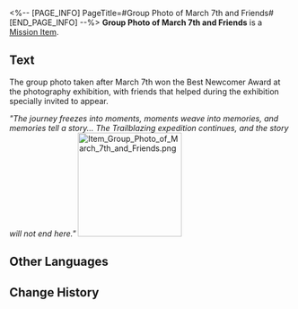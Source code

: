 <%-- [PAGE_INFO]
PageTitle=#Group Photo of March 7th and Friends#
[END_PAGE_INFO] --%>
{{Item Infobox
|id          = 140515
|image       = Item Group Photo of March 7th and Friends.png{{subst:void|<!--$UPLOAD:<<SpriteOutput/ItemFigures/140515.png>-<Item Group Photo of March 7th and Friends.png>-<Item Icons>>-->}}
|type        = Mission Item
|invCategory = Missions
|rarity      = 3
|effect      = 
|description = After using it in your Inventory, you can view the group photo.
}}
{{Description|The group photo taken after March 7th won the Best Newcomer Award at the photography exhibition, with friends that helped during the exhibition specially invited to appear.<br /><br />''"The journey freezes into moments, moments weave into memories, and memories tell a story... The trailblazing expedition continues, and the story will not end here."''}}
'''Group Photo of March 7th and Friends''' is a [[Mission Item]].

==Text==
<div align="center">{{Color|Keyword|Group Photo of March 7th and Friends}}</div>
The group photo taken after March 7th won the Best Newcomer Award at the photography exhibition, with friends that helped during the exhibition specially invited to appear.

''"The journey freezes into moments, moments weave into memories, and memories tell a story... The Trailblazing expedition continues, and the story will not end here."''
[[File:Item Group Photo of March 7th and Friends.png|185px]]{{subst:void|<!--$UPLOAD:<<SpriteOutput/Quest/PhotoExhibition/PhotoExhibitionPhoto1801.png>-<Item Group Photo of March 7th and Friends.png>-<Item Images>>-->}}

==Other Languages==
{{Other Languages
|en   = Group Photo of March 7th and Friends
|zhs  = 三月七与朋友们的合影
|zht  = 三月七與朋友們的合影
|ja   = 三月なのかと友達の記念写真
|ko   = Mar. 7th와 친구들의 단체 사진
|es   = Foto de Siete de Marzo y amigos
|fr   = Photo de groupe de March&nbsp;7th et ses amis
|ru   = Общее фото Март 7 с друзьями
|th   = ภาพหมู่ของ March 7th กับเพื่อนๆ
|vi   = Ảnh chụp chung của March 7th với những người bạn
|de   = Gruppenfoto von 7. März und ihren Freunden
|id   = Foto Bersama March 7th dan Teman-Teman
|pt   = Foto em Grupo de 7 de Março e Amigos
}}

==Change History==
{{Change History|2.7}}